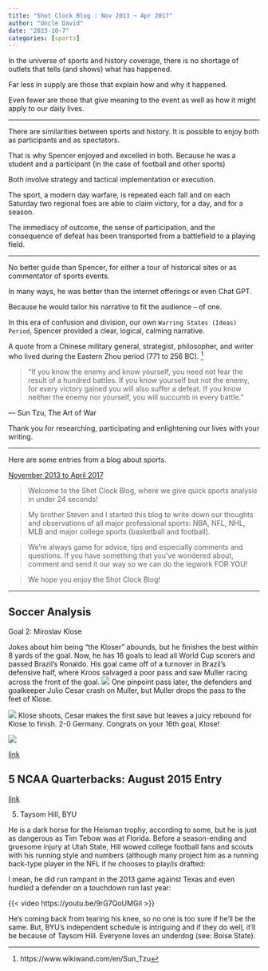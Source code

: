 ```yaml
---
title: "Shot Clock Blog : Nov 2013 ~ Apr 2017"
author: "Uncle David"
date: "2023-10-7"
categories: [sports]
---
```


In the universe of sports and history coverage, there is no shortage of outlets that tells (and shows) what has happened.

Far less in supply are those that explain how and why it happened.

Even fewer are those that give meaning to the event as well as how it might apply to our daily lives.

---

There are similarities between sports and history.
It is possible to enjoy both as participants and as spectators.

That is why Spencer enjoyed and excelled in both.  Because he was a student and a participant (in the case of football and other sports)

Both involve strategy and tactical implementation or execution.

The sport, a modern day warfare, is repeated each fall and on each Saturday two regional foes are able to claim victory, for a day, and for a season.

The immediacy of outcome, the sense of participation, and the consequence of defeat has been transported from a battlefield to a playing field.

---

No better guide than Spencer, for either a tour of historical sites or as commentator of sports events.

In many ways, he was better than the internet offerings or even Chat GPT.

Because he would tailor his narrative to fit the audience -- of one.  

In this era of confusion and division, our own `Warring States (Ideas) Period`, Spencer provided a clear, logical, calming narrative.

A quote from a Chinese military general, strategist, philosopher, and writer who lived during the Eastern Zhou period (771 to 256 BC). ^[https://www.wikiwand.com/en/Sun_Tzu]

>“If you know the enemy and know yourself, you need not fear the result of a hundred battles. If you know yourself but not the enemy, for every victory gained you will also suffer a defeat. If you know neither the enemy nor yourself, you will succumb in every battle.”

― Sun Tzu, The Art of War

Thank you for researching, participating and enlightening our lives with your writing.  

---

Here are some entries from a blog about sports.

[November 2013 to April 2017](https://shotclockblog.wordpress.com/)

> Welcome to the Shot Clock Blog, where we give quick sports analysis in under 24 seconds!

> My brother Steven and I started this blog to write down our thoughts and observations of all major professional sports: NBA, NFL, NHL, MLB and major college sports (basketball and football).

> We're always game for advice, tips and especially comments and questions. If you have something that you've wondered about, comment and send it our way so we can do the legwork FOR YOU!

> We hope you enjoy the Shot Clock Blog!

--- 

## Soccer Analysis

Goal 2: Miroslav Klose

Jokes about him being “the Kloser” abounds, but he finishes the best within 8 yards of the goal. Now, he has 16 goals to lead all World Cup scorers and passed Brazil’s Ronaldo. His goal came off of a turnover in Brazil’s defensive half, where Kroos salvaged a poor pass and saw Muller racing across the front of the goal.
![](klose-goal-turnover.webp)
One pinpoint pass later, the defenders and goalkeeper Julio Cesar crash on Muller, but Muller drops the pass to the feet of Klose.

![](klose-goal-shot-on-goal.png)
Klose shoots, Cesar makes the first save but leaves a juicy rebound for Klose to finish. 2-0 Germany. Congrats on your 16th goal, Klose!

![](klose-goal-celbration.png)


[link](https://shotclockblog.wordpress.com/2014/07/08/worldcup2014-how-germany-destroyed-brazil-7-1-san-antonio-spurs-type-offense/)

## 5 NCAA Quarterbacks: August 2015 Entry

[link](https://shotclockblog.wordpress.com/2015/08/28/what-to-watch-for-five-ncaa-qbs-to-track-in-2015/)

5.  Taysom Hill, BYU

He is a dark horse for the Heisman trophy, according to some, but he is just as dangerous as Tim Tebow was at Florida. Before a season-ending and gruesome injury at Utah State, Hill wowed college football fans and scouts with his running style and numbers (although many project him as a running back-type player in the NFL if he chooses to play/is drafted:

I mean, he did run rampant in the 2013 game against Texas and even hurdled a defender on a touchdown run last year:

{{< video https://youtu.be/9rG7QoUMGiI >}}

He's coming back from tearing his knee, so no one is too sure if he'll be the same. But, BYU's independent schedule is intriguing and if they do well, it'll be because of Taysom Hill. Everyone loves an underdog (see: Boise State).



```{=html}
<script src="https://utteranc.es/client.js"
        repo="https://github.com/spencerirvinereed/blogComment"
        issue-term="pathname"
        theme="github-light"
        crossorigin="anonymous"
        async>
</script>
```
